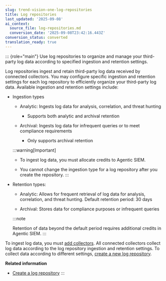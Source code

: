 ```yaml
---
slug: trend-vision-one-log-repositories
title: Log repositories
last_updated: '2025-09-08'
ai_context:
  source_file: log-repositories.md
  conversion_date: '2025-09-08T23:42:16.443Z'
conversion_status: converted
translation_ready: true
---
```


::: {role="main"}
Use log repositories to organize and manage your third-party log data according to specified ingestion and retention settings.

Log repositories ingest and retain third-party log data received by connected collectors. You may configure specific ingestion and retention settings for each log repository to efficiently organize your third-party log data. Available ingestion and retention settings include:

- Ingestion types

  - Analytic: Ingests log data for analysis, correlation, and threat hunting

    - Supports both analytic and archival retention

  - Archival: Ingests log data for infrequent queries or to meet compliance requirements

    - Only supports archival retention

  :::warning[Important]

  - To ingest log data, you must allocate credits to Agentic SIEM.

  - You cannot change the ingestion type for a log repository after you create the repository.
  :::

- Retention types:

  - Analytic: Allows for frequent retrieval of log data for analysis, correlation, and threat hunting. Default retention period: 30 days

  - Archival: Stores data for compliance purposes or infrequent queries

  :::note

  Retention of data beyond the default period requires additional credits in Agentic SIEM.
  :::

To ingest log data, you must [add collectors](create-collector.mdx). All connected collectors collect log data according to the log repository ingestion and retention settings. To collect data according to different settings, [create a new log repository](create-log-repository.mdx).

**Related information**

- [Create a log repository](create-log-repository.md "Create a log repository to organize collected log data according to specified ingestion and retention settings.")
:::
